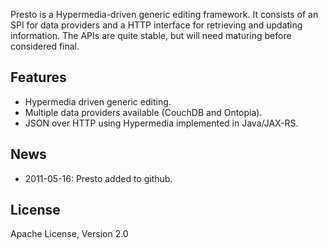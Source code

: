 Presto is a Hypermedia-driven generic editing framework. It consists of an SPI for data providers and a HTTP interface for retrieving and updating information. The APIs are quite stable, but will need maturing before considered final.

== Features ==

* Hypermedia driven generic editing.
* Multiple data providers available (CouchDB and Ontopia).
* JSON over HTTP using Hypermedia implemented in Java/JAX-RS.

== News ==

* 2011-05-16: Presto added to github.

== License ==
Apache License, Version 2.0

